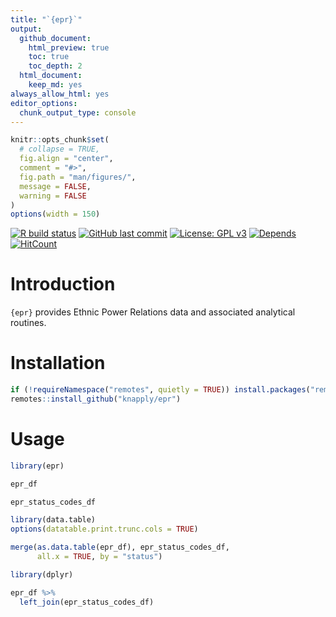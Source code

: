 ```yaml
---
title: "`{epr}`"
output:
  github_document:
    html_preview: true
    toc: true
    toc_depth: 2
  html_document:
    keep_md: yes
always_allow_html: yes
editor_options: 
  chunk_output_type: console
---
```


<!-- README.Rmd generates README.md. -->

```r
knitr::opts_chunk$set(
  # collapse = TRUE,
  fig.align = "center",
  comment = "#>",
  fig.path = "man/figures/",
  message = FALSE,
  warning = FALSE
)
options(width = 150)
```


<!-- badges: start -->
[![R build status](https://github.com/knapply/epr/workflows/R-CMD-check/badge.svg)](https://github.com/knapply/epr/actions?workflow=R-CMD-check)
[![GitHub last commit](https://img.shields.io/github/last-commit/knapply/epr.svg)](https://github.com/knapply/epr/commits/master)
[![License: GPL v3](https://img.shields.io/badge/License-GPLv3-blue.svg)](https://www.gnu.org/licenses/gpl-3.0)
[![Depends](https://img.shields.io/badge/Depends-GNU_R>=3.6-blue.svg)](https://www.r-project.org/)
[![HitCount](http://hits.dwyl.io/knapply/epr.svg)](http://hits.dwyl.io/knapply/epr)
<!-- [![Codecov test coverage](https://codecov.io/gh/knapply/epr/branch/master/graph/badge.svg)](https://codecov.io/gh/knapply/epr?branch=master) -->
<!-- [![CRAN status](https://www.r-pkg.org/badges/version/epr)](https://cran.r-project.org/package=epr) -->
<!-- badges: end -->

# Introduction

`{epr}` provides Ethnic Power Relations data and associated analytical routines.

# Installation

```r
if (!requireNamespace("remotes", quietly = TRUE)) install.packages("remotes")
remotes::install_github("knapply/epr")
```


# Usage

```r
library(epr)
```

```r
epr_df

epr_status_codes_df
```

```r
library(data.table)
options(datatable.print.trunc.cols = TRUE)

merge(as.data.table(epr_df), epr_status_codes_df,
      all.x = TRUE, by = "status")
```

```r
library(dplyr)

epr_df %>% 
  left_join(epr_status_codes_df)
```




